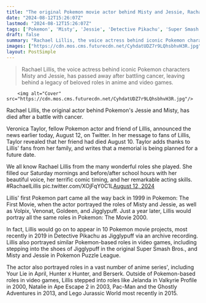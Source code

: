 ```yaml
---
title: "The original Pokemon movie actor behind Misty and Jessie, Rachael Lillis, has died"
date: "2024-08-12T15:26:07Z"
lastmod: "2024-08-12T15:26:07Z"
tags: ['Pokemon', 'Misty', 'Jessie', 'Detective Pikachu', 'Super Smash Bros.', 'Pokemon Puzzle League']
draft: false
summary: "Rachael Lillis, the voice actress behind iconic Pokemon characters Misty and Jessie, has passed away after battling cancer, leaving behind a legacy of beloved roles in anime and video games."
images: ["https://cdn.mos.cms.futurecdn.net/CyhdatUDZ7r9LQhsbhvH3R.jpg"]
layout: PostSimple
---
```

> Rachael Lillis, the voice actress behind iconic Pokemon characters Misty and Jessie, has passed away after battling cancer, leaving behind a legacy of beloved roles in anime and video games.


        <img alt="Cover" src="https://cdn.mos.cms.futurecdn.net/CyhdatUDZ7r9LQhsbhvH3R.jpg"/>
        
Rachael Lillis, the original actor behind Pokemon's Jessie and Misty, has died after a battle with cancer.

Veronica Taylor, fellow Pokemon actor and friend of Lillis, announced the news earlier today, August 12, on Twitter. In her message to fans of Lillis, Taylor revealed that her friend had died August 10. Taylor adds thanks to Lillis' fans from her family, and writes that a memorial is being planned for a future date.

We all know Rachael Lillis from the many wonderful roles she played. She filled our Saturday mornings and before/after school hours with her beautiful voice, her terrific comic timing, and her remarkable acting skills. #RachaelLillis pic.twitter.com/XOjFqY0C1L[August 12, 2024](https://twitter.com/TheVeronicaT/status/1823000035883438271)

Lillis' first Pokemon part came all the way back in 1999 in Pokemon: The First Movie, when the actor portrayed the roles of Misty and Jessie, as well as Volpix, Venonat, Goldeen, and Jigglypuff. Just a year later, Lillis would portray all the same roles in Pokemon: The Movie 2000.

In fact, Lillis would go on to appear in 10 Pokemon movie projects, most recently in 2019 in Detective Pikachu as Jigglypuff via an archive recording. Lillis also portrayed similar Pokemon-based roles in video games, including stepping into the shoes of Jigglypuff in the original Super Smash Bros., and Misty and Jessie in Pokemon Puzzle League.

The actor also portrayed roles in a vast number of anime series', including Your Lie in April, Hunter x Hunter, and Berserk. Outside of Pokemon-based roles in video games, Lillis stepped into roles like Jelanda in Valkyrie Profile in 2000, Natalie in Ape Escape 2 in 2003, Pac-Man and the Ghostly Adventures in 2013, and Lego Jurassic World most recently in 2015.
        